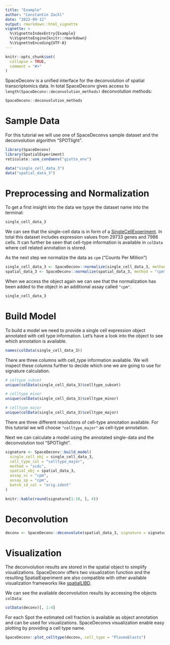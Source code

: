 ```yaml
---
title: "Example"
author: "Constantin Zackl"
date: "2022-09-12"
output: rmarkdown::html_vignette
vignette: >
  %\VignetteIndexEntry{Example}
  %\VignetteEngine{knitr::rmarkdown}
  %\VignetteEncoding{UTF-8}
---
```

```r
knitr::opts_chunk$set(
  collapse = TRUE, 
  comment = "#>"
)
```

SpaceDeconv is a unified interface for the deconvolution of spatial transcriptomics data. In total SpaceDeconv gives access to `length(SpaceDeconv::deconvolution_methods)` deconvolution methods: 
```r
SpaceDeconv::deconvolution_methods
```

# Sample Data
For this tutorial we will use one of SpaceDeconvs sample dataset and the deconvolution algorithm "SPOTlight".
```r
library(SpaceDeconv)
library(SpatialExperiment)
reticulate::use_condaenv("giotto_env")

data("single_cell_data_3")
data("spatial_data_3")
```


# Preprocessing and Normalization
To get a first insight into the data we typye the dataset name into the terminal: 

```r
single_cell_data_3
```


We can see that the single-cell data is in form of a [SingleCellExperiment](https://bioconductor.org/packages/release/bioc/html/SingleCellExperiment.html). In total this dataset includes expression values from 29733 genes and 7986 cells. It can further be seen that cell-type information is available in `colData` where cell related annotation is stored. 

As the next step we normalize the data as `cpm` ("Counts Per Million")

```r
single_cell_data_3 <- SpaceDeconv::normalize(single_cell_data_3, method = "cpm")
spatial_data_3 <- SpaceDeconv::normalize(spatial_data_3, method = "cpm")
```

When we access the object again we can see that the normalization has been added to the object in an additional assay called `"cpm"`. 

```r
single_cell_data_3
```

# Build Model

To build a model we need to provide a single cell expression object annotated with cell type information. Let's have a look into the object to see which annotation is available. 
```r
names(colData(single_cell_data_3))
```
There are three columns with cell_type information available. We will inspect these columns further to decide which one we are going to use for signature calculation. 

```r
# celtype_subset
unique(colData(single_cell_data_3)$celltype_subset)

# celltype_minor
unique(colData(single_cell_data_3)$celltype_minor)

# celltype_major
unique(colData(single_cell_data_3)$celltype_major)
```

There are three different resolutions of cell-type annotation available. For this tutorial we will choose `"celltype_major"` as cell-type annotation. 

Next we can calculate a model using the annotated single-data and the deconvolution tool "SPOTlight". 
```r
signature <- SpaceDeconv::build_model(
  single_cell_obj = single_cell_data_3,
  cell_type_col = "celltype_major",
  method = "scdc",
  spatial_obj = spatial_data_3,
  assay_sc = "cpm",
  assay_sp = "cpm", 
  batch_id_col = "orig.ident"
)
```
```r
knitr::kable(round(signature[1:10, ], 4))
```


# Deconvolution

```r
deconv <- SpaceDeconv::deconvolute(spatial_data_3, signature = signature, method = "scdc", assay_sp = "cpm", single_cell_obj = single_cell_data_3, cell_type_col = "celltype_minor", batch_id_col = "orig.ident")
```


# Visualization 

The deconvolution results are stored in the spatial object to simplify visualizations. SpaceDeconv offers two visualization function and the resulting SpatialExperiment are also compatible with other available visualization frameworks like [spatialLIBD](http://spatial.libd.org/spatialLIBD/).

We can see the available deconvolution results by accessing the objects `colData`: 

```r
colData(deconv)[, 1:4]
```
For each Spot the estimated cell fraction is available as object annotation and can be used for visualizations. SpaceDeconvs visualization enable easy plotting by providing a cell type name. 

```r
SpaceDeconv::plot_celltype(deconv, cell_type = "Plasmablasts")
```

